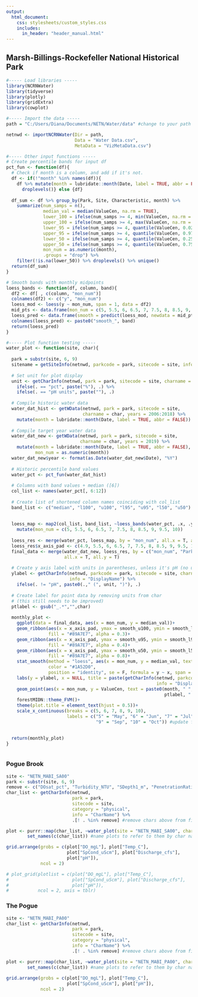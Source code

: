 ```yaml
---
output: 
  html_document:
    css: stylesheets/custom_styles.css
    includes: 
      in_header: "header_manual.html" 
---
```


## Marsh-Billings-Rockefeller National Historical Park {.tabset .tabset-fade .tabset-pills}

```r
#----- Load libraries -----
library(NCRNWater)
library(tidyverse)
library(plotly)
library(gridExtra)
library(cowplot)

#----- Import the data -----
path = "C:/Users/Diana/Documents/NETN/Water/data" #change to your path

netnwd <- importNCRNWater(Dir = path, 
                          Data = "Water Data.csv", 
                          MetaData = "VizMetaData.csv")

#----- Other input functions -----
# Create percentile bands for input df
pct_fun <- function(df){
  # Check if month is a column, and add if it's not.
  df <- if(!"month" %in% names(df)){
    df %>% mutate(month = lubridate::month(Date, label = TRUE, abbr = FALSE)) %>% 
      droplevels()} else {df}
  
  df_sum <- df %>% group_by(Park, Site, Characteristic, month) %>% 
    summarize(num_samps = n(),
              median_val = median(ValueCen, na.rm = TRUE),
              lower_100 = ifelse(num_samps >= 4, min(ValueCen, na.rm = T), NA),
              upper_100 = ifelse(num_samps >= 4, max(ValueCen, na.rm = T), NA),
              lower_95 = ifelse(num_samps >= 4, quantile(ValueCen, 0.025, na.rm = T), NA),
              upper_95 = ifelse(num_samps >= 4, quantile(ValueCen, 0.975, na.rm = T), NA),
              lower_50 = ifelse(num_samps >= 4, quantile(ValueCen, 0.25, na.rm = T), NA),
              upper_50 = ifelse(num_samps >= 4, quantile(ValueCen, 0.75, na.rm = T), NA),
              mon_num = as.numeric(month),
              .groups = "drop") %>% 
    filter(!is.na(lower_50)) %>% droplevels() %>% unique()
  return(df_sum)
}

# Smooth bands with monthly midpoints
loess_bands <- function(df, column, band){
  df2 <- df[ , c(column, "mon_num")]
  colnames(df2) <- c("y", "mon_num")
  loess_mod <- loess(y ~ mon_num, span = 1, data = df2)
  mid_pts <- data.frame(mon_num = c(5, 5.5, 6, 6.5, 7, 7.5, 8, 8.5, 9, 9.5, 10))
  loess_pred <- data.frame(smooth = predict(loess_mod, newdata = mid_pts))
  colnames(loess_pred) <- paste0("smooth_", band)
  return(loess_pred)
}

#----- Plot function testing -----
water_plot <- function(site, char){
  
  park = substr(site, 6, 9)
  sitename = getSiteInfo(netnwd, parkcode = park, sitecode = site, info = "SiteName")
  
  # Set unit for plot display
  unit <- getCharInfo(netnwd, park = park, sitecode = site, charname = char, info = "Units") %>% 
    ifelse(. == "pct", paste("%"), .) %>% 
    ifelse(. == "pH units", paste(""), .)
  
  # Compile historic water data
  water_dat_hist <- getWData(netnwd, park = park, sitecode = site, 
                             charname = char, years = 2006:2018) %>% 
    mutate(month = lubridate::month(Date, label = TRUE, abbr = FALSE)) 
  
  # Compile target year water data
  water_dat_new <- getWData(netnwd, park = park, sitecode = site,
                            charname = char, years = 2019) %>% 
    mutate(month = lubridate::month(Date, label = TRUE, abbr = FALSE),
           mon_num = as.numeric(month))
  water_dat_new$year <- format(as.Date(water_dat_new$Date), "%Y")
  
  # Historic percentile band values
  water_pct <- pct_fun(water_dat_hist) 
  
  # Columns with band values + median ([6])
  col_list <- names(water_pct[, 6:12])
  
  # Create list of shortened column names coinciding with col_list
  band_list <- c("median", "l100", "u100", "l95", "u95", "l50", "u50") 
  
  
  loess_map <- map2(col_list, band_list, ~loess_bands(water_pct, .x, .y)) %>% data.frame() %>% 
    mutate(mon_num = c(5, 5.5, 6, 6.5, 7, 7.5, 8, 8.5, 9, 9.5, 10))
  
  loess_res <- merge(water_pct, loess_map, by = "mon_num", all.x = T, all.y = T)
  loess_res$x_axis_pad <- c(4.9, 5.5, 6, 6.5, 7, 7.5, 8, 8.5, 9, 9.5, 10.1) # update for ACAD
  final_data <- merge(water_dat_new, loess_res, by = c("mon_num", "Park", "month", "Site", "Characteristic"), 
                      all.x = T, all.y = T)
  
  # Create y axis label with units in parentheses, unless it's pH (no units)
  ylabel <- getCharInfo(netnwd, parkcode = park, sitecode = site, charname = char,
                        info = "DisplayName") %>% 
    ifelse(. != "pH", paste0(.," (", unit, ")"), .)
  
  # Create label for point data by removing units from char 
  # (this still needs to be improved)
  ptlabel <- gsub("_.*","",char)
  
  monthly_plot <- 
    ggplot(data = final_data, aes(x = mon_num, y = median_val))+
    geom_ribbon(aes(x = x_axis_pad, ymax = smooth_u100, ymin = smooth_l100, text = "Historic range"), 
                fill = "#89A7E7", alpha = 0.3)+
    geom_ribbon(aes(x = x_axis_pad, ymax = smooth_u95, ymin = smooth_l95, text = "Historic 95% range"), 
                fill = "#89A7E7", alpha = 0.4)+
    geom_ribbon(aes(x = x_axis_pad, ymax = smooth_u50, ymin = smooth_l50, text = "Historic 50% range"), 
                fill = "#89A7E7", alpha = 0.8)+
    stat_smooth(method = "loess", aes(x = mon_num, y = median_val, text = "Historic median"), 
                color = "#1A52D0",
                position = "identity", se = F, formula = y ~ x, span = 0.8)+
    labs(y = ylabel, x = NULL, title = paste(getCharInfo(netnwd, parkcode = park, sitecode = site, charname = char,
                                                         info = "DisplayName"))) +  
    geom_point(aes(x = mon_num, y = ValueCen, text = paste0(month, " ", year, "<br>", 
                                                            ptlabel, ": ", round(ValueCen,1), " ", unit))) +
    forestMIDN::theme_FVM()+
    theme(plot.title = element_text(hjust = 0.5))+
    scale_x_continuous(breaks = c(5, 6, 7, 8, 9, 10), 
                       labels = c("5" = "May", "6" = "Jun", "7" = "Jul", "8" = "Aug", 
                                  "9" = "Sep", "10" = "Oct")) #update for ACAD

  
  return(monthly_plot)
}



```

### Pogue Brook

```r

site <- "NETN_MABI_SA00"
park <- substr(site, 6, 9)
remove <- c("DOsat_pct", "Turbidity_NTU", "SDepth1_m", "PenetrationRatio") #chars to remove from list
char_list <- getCharInfo(netnwd, 
                         park = park, 
                         sitecode = site, 
                         category = "physical", 
                         info = "CharName") %>% 
                         .[! . %in% remove] #remove chars above from final list

plot <- purrr::map(char_list, ~water_plot(site = "NETN_MABI_SA00", char = .)) %>%
        set_names(c(char_list)) #name plots to refer to them by char name

grid.arrange(grobs = c(plot["DO_mgL"], plot["Temp_C"],
                       plot["SpCond_uScm"], plot["Discharge_cfs"],
                       plot["pH"]),
             ncol = 2)

# plot_grid(plotlist = c(plot["DO_mgL"], plot["Temp_C"],
#                        plot["SpCond_uScm"], plot["Discharge_cfs"],
#                        plot["pH"]),
#           ncol = 2, axis = tblr)

```


### The Pogue
```r

site <- "NETN_MABI_PA00"
char_list <- getCharInfo(netnwd, 
                         park = park, 
                         sitecode = site, 
                         category = "physical", 
                         info = "CharName") %>% 
                         .[! . %in% remove] #remove chars above from final list

plot <- purrr::map(char_list, ~water_plot(site = "NETN_MABI_PA00", char = .)) %>%
        set_names(c(char_list)) #name plots to refer to them by char name
            
grid.arrange(grobs = c(plot["DO_mgL"], plot["Temp_C"],
                       plot["SpCond_uScm"], plot["pH"]), 
             ncol = 2)

```

## {-}